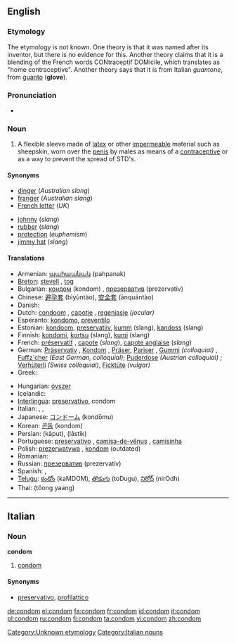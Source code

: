 ==English==
{{wikipedia}}

===Etymology===
The etymology is not known.  One theory is that it was named after its inventor, but there is no evidence for this.  Another theory claims that it is a blending of the French words CONtraceptif DOMicile, which translates as "home contraceptive".  Another theory says that it is from Italian ''guantone'', from [[guanto]] ('''glove''').

===Pronunciation===
* {{audio|en-us-condom.ogg|Audio (US)}}

===Noun===
{{en-noun}}

# A flexible sleeve made of [[latex]] or other [[impermeable]] material such as sheepskin, worn over the [[penis]] by males as means of a [[contraceptive]] or as a way to prevent the spread of STD's.

====Synonyms====
{{top2}}
* [[dinger]] (''Australian slang'')<!--haven't heard this since I was a kid though-->
* [[franger]] (''Australian slang'')
* [[French letter]] (''UK'')
{{mid2}}
* [[johnny]] (''slang'')
* [[rubber]] (''slang'')
* [[protection]] (''euphemism'')
* [[jimmy hat]] (''slang'')
{{bottom}}

====Translations====
{{top}}
* Armenian: [[պահպանակ]] (pahpanak)
* [[Breton]]: [[stevell]] {{f}}, [[tog]] {{m}}
* Bulgarian: [[кондом]] (kondom) {{m}}, [[презерватив]] (prezervativ) {{m}}
* Chinese: [[避孕套]] (bìyùntào), [[安全套]] (ānquántào)
* Danish: {{t+|da|kondom}}
* Dutch: [[condoom]] {{m}}, [[capotje]] {{n}}, [[regenjasje]] {{n}} ''(jocular)''
* Esperanto: [[kondomo]], [[preventilo]]
* Estonian: [[kondoom]], [[preservatiiv]], [[kumm]] (slang), [[kandoss]] (slang)
* Finnish: [[kondomi]], [[kortsu]] (slang), [[kumi]] (slang)
* French: [[préservatif]] {{m}}, [[capote]] {{f}} (''slang''), [[capote anglaise]] {{f}} (''slang'')
* German: [[Präservativ]] {{n}}, [[Kondom]] {{n}}, [[Präser]], [[Pariser]] , [[Gummi]] ''(colloquial)'' {{n}}, [[Fuffz´cher]] ''(East German, colloquial)''; [[Puderdose]] ''(Austrian colloquial)'' {{f}}; [[Verhüterli]] ''(Swiss colloquial)'', [[Ficktüte]] {{f}} ''(vulgar)''
* Greek: {{t+|el|προφυλακτικό|n|tr=profylaktikó|sc=Grek}}
{{mid}}
* Hungarian: [[óvszer]]
* Icelandic: {{t+|is|smokkur}}
* [[Interlingua]]: [[preservativo]], condom
* Italian: {{t+|it|preservativo|m}}, {{t+|it|profilattico|m}}, {{t+|it|condom|m}}
* Japanese: [[コンドーム]] (kondōmu)
* Korean: [[콘돔]] (kondom)
* Persian: {{fa-Arab|[[کاپوت]]}} (kâput), {{fa-Arab|[[لاستیک]]}} (lâstik)
* Portuguese: [[preservativo]] {{m}}, [[camisa-de-vênus]] {{f}}, [[camisinha]] {{f}}
* Polish: [[prezerwatywa]] {{f}}, [[kondom]] {{m}} (outdated)
* Romanian: {{t-|ro|prezervativ|n}}
* Russian: [[презерватив]] (prezervatív) {{m}}
* Spanish: {{t+|es|preservativo|m}}, {{t+|es|condón|m}}
* [[Telugu]]: [[కండోం]] (kaMDOM), [[తొడుగు]] (toDugu), [[నిరోధ్]] (nirOdh)
* Thai: {{Thai|[[ถุงยาง]]}} (tŏong yaang)
{{bottom}}

[[Category:Unknown etymology]]

----

==Italian==

===Noun===
'''condom''' {{m}} {{inv}}

# [[condom#English|condom]]

====Synonyms====
* [[preservativo]], [[profilattico]]

[[Category:Italian nouns]]

[[de:condom]]
[[el:condom]]
[[fa:condom]]
[[fr:condom]]
[[id:condom]]
[[it:condom]]
[[pl:condom]]
[[ru:condom]]
[[fi:condom]]
[[ta:condom]]
[[vi:condom]]
[[zh:condom]]